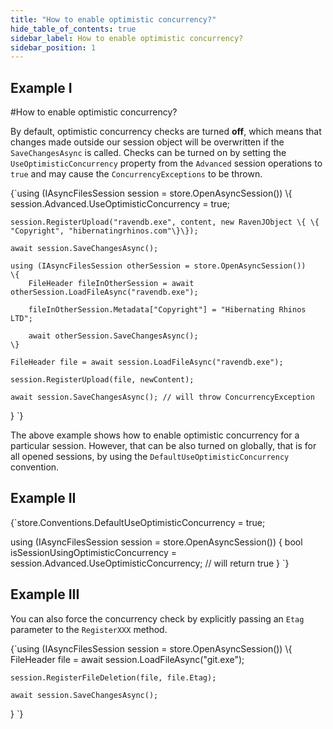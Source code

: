 ---
title: "How to enable optimistic concurrency?"
hide_table_of_contents: true
sidebar_label: How to enable optimistic concurrency?
sidebar_position: 1
---




## Example I
<LanguageSwitcher supportedLanguages={supportedLanguages} />
<LanguageContent language="csharp">
#How to enable optimistic concurrency?

By default, optimistic concurrency checks are turned **off**, which means that changes made outside our session object will be overwritten if the `SaveChangesAsync` is called.
Checks can be turned on by setting the `UseOptimisticConcurrency` property from the `Advanced` session operations to `true` and may cause the `ConcurrencyExceptions` to be thrown.



<TabItem value="optimistic_concurrency_1" label="optimistic_concurrency_1">
<CodeBlock language="csharp">
{`using (IAsyncFilesSession session = store.OpenAsyncSession())
\{
	session.Advanced.UseOptimisticConcurrency = true;

	session.RegisterUpload("ravendb.exe", content, new RavenJObject \{ \{ "Copyright", "hibernatingrhinos.com"\}\});

	await session.SaveChangesAsync();

	using (IAsyncFilesSession otherSession = store.OpenAsyncSession())
	\{
		FileHeader fileInOtherSession = await otherSession.LoadFileAsync("ravendb.exe");

		fileInOtherSession.Metadata["Copyright"] = "Hibernating Rhinos LTD";

		await otherSession.SaveChangesAsync();
	\}

	FileHeader file = await session.LoadFileAsync("ravendb.exe");

	session.RegisterUpload(file, newContent);

	await session.SaveChangesAsync(); // will throw ConcurrencyException
\}
`}
</CodeBlock>
</TabItem>

The above example shows how to enable optimistic concurrency for a particular session. However, that can be also turned on globally, that is for all opened sessions, by using the `DefaultUseOptimisticConcurrency` convention.

## Example II

<TabItem value="optimistic_concurrency_2" label="optimistic_concurrency_2">
<CodeBlock language="csharp">
{`store.Conventions.DefaultUseOptimisticConcurrency = true;

using (IAsyncFilesSession session = store.OpenAsyncSession())
\{
	bool isSessionUsingOptimisticConcurrency = session.Advanced.UseOptimisticConcurrency; // will return true
\}
`}
</CodeBlock>
</TabItem>

## Example III

You can also force the concurrency check by explicitly passing an `Etag` parameter to the `RegisterXXX` method.

<TabItem value="optimistic_concurrency_3" label="optimistic_concurrency_3">
<CodeBlock language="csharp">
{`using (IAsyncFilesSession session = store.OpenAsyncSession())
\{
	FileHeader file = await session.LoadFileAsync("git.exe");

	session.RegisterFileDeletion(file, file.Etag);

	await session.SaveChangesAsync();
\}
`}
</CodeBlock>
</TabItem>

</LanguageContent>

<!---

-->